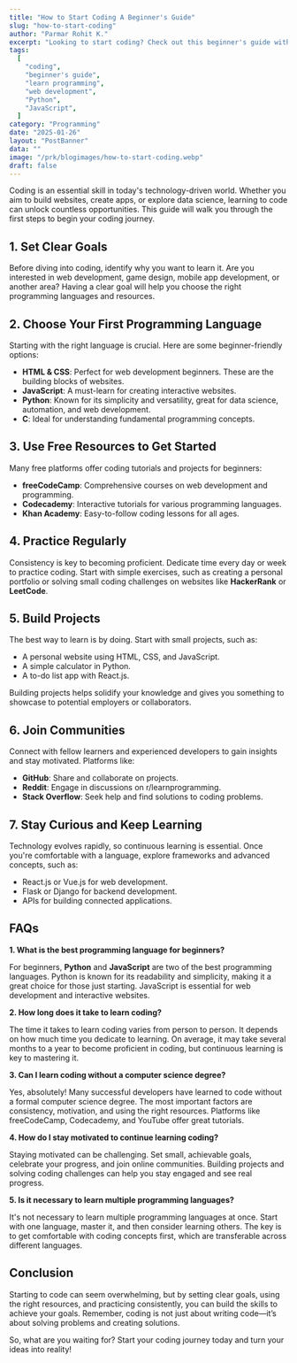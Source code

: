```yaml
---
title: "How to Start Coding A Beginner's Guide"
slug: "how-to-start-coding"
author: "Parmar Rohit K."
excerpt: "Looking to start coding? Check out this beginner's guide with tips, language recommendations, and resources to kickstart your coding journey."
tags:
  [
    "coding",
    "beginner's guide",
    "learn programming",
    "web development",
    "Python",
    "JavaScript",
  ]
category: "Programming"
date: "2025-01-26"
layout: "PostBanner"
data: ""
image: "/prk/blogimages/how-to-start-coding.webp"
draft: false
---
```


Coding is an essential skill in today's technology-driven world. Whether you aim to build websites, create apps, or explore data science, learning to code can unlock countless opportunities. This guide will walk you through the first steps to begin your coding journey.

## 1. Set Clear Goals

Before diving into coding, identify why you want to learn it. Are you interested in web development, game design, mobile app development, or another area? Having a clear goal will help you choose the right programming languages and resources.

## 2. Choose Your First Programming Language

Starting with the right language is crucial. Here are some beginner-friendly options:

- **HTML & CSS**: Perfect for web development beginners. These are the building blocks of websites.
- **JavaScript**: A must-learn for creating interactive websites.
- **Python**: Known for its simplicity and versatility, great for data science, automation, and web development.
- **C**: Ideal for understanding fundamental programming concepts.

## 3. Use Free Resources to Get Started

Many free platforms offer coding tutorials and projects for beginners:

- **freeCodeCamp**: Comprehensive courses on web development and programming.
- **Codecademy**: Interactive tutorials for various programming languages.
- **Khan Academy**: Easy-to-follow coding lessons for all ages.

## 4. Practice Regularly

Consistency is key to becoming proficient. Dedicate time every day or week to practice coding. Start with simple exercises, such as creating a personal portfolio or solving small coding challenges on websites like **HackerRank** or **LeetCode**.

## 5. Build Projects

The best way to learn is by doing. Start with small projects, such as:

- A personal website using HTML, CSS, and JavaScript.
- A simple calculator in Python.
- A to-do list app with React.js.

Building projects helps solidify your knowledge and gives you something to showcase to potential employers or collaborators.

## 6. Join Communities

Connect with fellow learners and experienced developers to gain insights and stay motivated. Platforms like:

- **GitHub**: Share and collaborate on projects.
- **Reddit**: Engage in discussions on r/learnprogramming.
- **Stack Overflow**: Seek help and find solutions to coding problems.

## 7. Stay Curious and Keep Learning

Technology evolves rapidly, so continuous learning is essential. Once you're comfortable with a language, explore frameworks and advanced concepts, such as:

- React.js or Vue.js for web development.
- Flask or Django for backend development.
- APIs for building connected applications.

## FAQs

**1. What is the best programming language for beginners?**

For beginners, **Python** and **JavaScript** are two of the best programming languages. Python is known for its readability and simplicity, making it a great choice for those just starting. JavaScript is essential for web development and interactive websites.

**2. How long does it take to learn coding?**

The time it takes to learn coding varies from person to person. It depends on how much time you dedicate to learning. On average, it may take several months to a year to become proficient in coding, but continuous learning is key to mastering it.

**3. Can I learn coding without a computer science degree?**

Yes, absolutely! Many successful developers have learned to code without a formal computer science degree. The most important factors are consistency, motivation, and using the right resources. Platforms like freeCodeCamp, Codecademy, and YouTube offer great tutorials.

**4. How do I stay motivated to continue learning coding?**

Staying motivated can be challenging. Set small, achievable goals, celebrate your progress, and join online communities. Building projects and solving coding challenges can help you stay engaged and see real progress.

**5. Is it necessary to learn multiple programming languages?**

It's not necessary to learn multiple programming languages at once. Start with one language, master it, and then consider learning others. The key is to get comfortable with coding concepts first, which are transferable across different languages.

## Conclusion

Starting to code can seem overwhelming, but by setting clear goals, using the right resources, and practicing consistently, you can build the skills to achieve your goals. Remember, coding is not just about writing code—it’s about solving problems and creating solutions.

So, what are you waiting for? Start your coding journey today and turn your ideas into reality!
